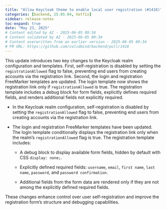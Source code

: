 ```yaml
---
title: "Allow Keycloak theme to enable local user registration (#1418)"
categories: [backend, 25.05.04, hotfix]
sidebar: release-notes
toc-expand: true
date: "May 23, 2025"
# Content edited by AI - 2025-06-05 09:34
# Content validated by AI - 2025-06-05 09:34
# Content overwritten from an earlier version - 2025-06-05 09:34
# PR URL: https://github.com/validmind/backend/pull/1418
---
```


This update introduces two key changes to the Keycloak realm configuration and templates. First, self-registration is disabled by setting the `registrationAllowed` flag to false, preventing end users from creating accounts via the registration link. Second, the login and registration FreeMarker templates are updated. The login template now shows the registration link only if `registrationAllowed` is true. The registration template includes a debug block for form fields, explicitly defines required fields, and renders additional fields not explicitly required.

- In the Keycloak realm configuration, self-registration is disabled by setting the `registrationAllowed` flag to false, preventing end users from creating accounts via the registration link.

- The login and registration FreeMarker templates have been updated. The login template conditionally displays the registration link only when the realm's `registrationAllowed` flag is true. The registration template includes:

  - A debug block to display available form fields, hidden by default with CSS `display: none;`.
  
  - Explicitly defined required fields: `username`, `email`, `first name`, `last name`, `password`, and `password confirmation`.
  
  - Additional fields from the form data are rendered only if they are not among the explicitly defined required fields.

These changes enhance control over user self-registration and improve the registration form's structure and debugging capabilities.